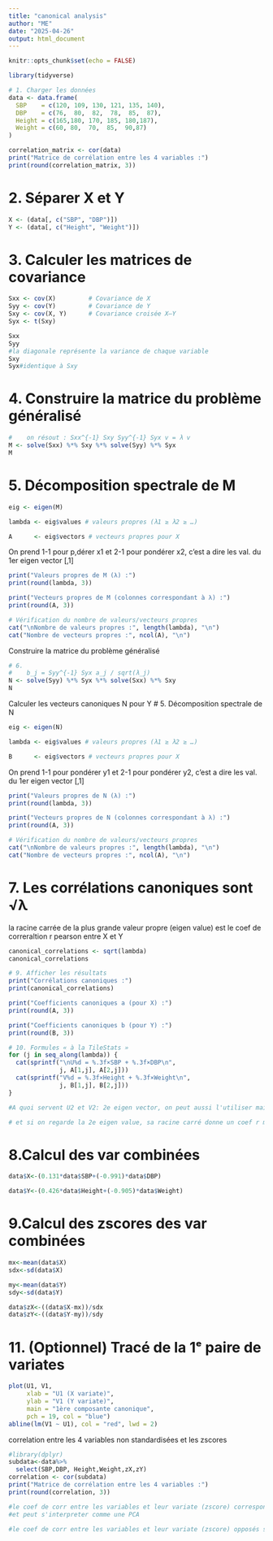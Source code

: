 ---
title: "canonical analysis"
author: "ME"
date: "2025-04-26"
output: html_document
---

```{r setup, include=FALSE}
knitr::opts_chunk$set(echo = FALSE)
```

```{r}
library(tidyverse)
```


```{r}
# 1. Charger les données
data <- data.frame(
  SBP    = c(120, 109, 130, 121, 135, 140),
  DBP    = c(76,  80,  82,  78,  85,  87),
  Height = c(165,180, 170, 185, 180,187),
  Weight = c(60, 80,  70,  85,  90,87)
)
```

```{r}
correlation_matrix <- cor(data)
print("Matrice de corrélation entre les 4 variables :")
print(round(correlation_matrix, 3))
```


# 2. Séparer X et Y 
```{r}

X <- (data[, c("SBP", "DBP")])
Y <- (data[, c("Height", "Weight")])
```

# 3. Calculer les matrices de covariance
```{r}

Sxx <- cov(X)         # Covariance de X
Syy <- cov(Y)         # Covariance de Y
Sxy <- cov(X, Y)      # Covariance croisée X–Y
Syx <- t(Sxy)

Sxx
Syy
#la diagonale représente la variance de chaque variable
Sxy
Syx#identique à Sxy
```

# 4. Construire la matrice du problème généralisé
```{r}

#    on résout : Sxx^{-1} Sxy Syy^{-1} Syx v = λ v
M <- solve(Sxx) %*% Sxy %*% solve(Syy) %*% Syx
M
```

# 5. Décomposition spectrale de M
```{r}

eig <- eigen(M)

lambda <- eig$values # valeurs propres (λ1 ≥ λ2 ≥ …)

A      <- eig$vectors # vecteurs propres pour X
```

On prend 1-1 pour p,dérer x1 et 2-1 pour pondérer x2, c'est a dire les val. du 1er eigen vector [,1]

```{r}
print("Valeurs propres de M (λ) :")
print(round(lambda, 3))

print("Vecteurs propres de M (colonnes correspondant à λ) :")
print(round(A, 3))

# Vérification du nombre de valeurs/vecteurs propres
cat("\nNombre de valeurs propres :", length(lambda), "\n")
cat("Nombre de vecteurs propres :", ncol(A), "\n")

```

Construire la matrice du problème généralisé
```{r}
# 6. 
#    b_j = Syy^{-1} Syx a_j / sqrt(λ_j)
N <- solve(Syy) %*% Syx %*% solve(Sxx) %*% Sxy
N
```
Calculer les vecteurs canoniques N pour Y
# 5. Décomposition spectrale de N
```{r}

eig <- eigen(N)

lambda <- eig$values # valeurs propres (λ1 ≥ λ2 ≥ …)

B      <- eig$vectors # vecteurs propres pour X
```

On prend 1-1 pour pondérer y1 et 2-1 pour pondérer y2, c'est a dire les val. du 1er eigen vector [,1]

```{r}
print("Valeurs propres de N (λ) :")
print(round(lambda, 3))

print("Vecteurs propres de N (colonnes correspondant à λ) :")
print(round(A, 3))

# Vérification du nombre de valeurs/vecteurs propres
cat("\nNombre de valeurs propres :", length(lambda), "\n")
cat("Nombre de vecteurs propres :", ncol(A), "\n")

```

# 7. Les corrélations canoniques sont √λ
la racine carrée de la plus grande valeur propre (eigen value) est le coef de correraltion r pearson entre X et Y
```{r}
canonical_correlations <- sqrt(lambda)
canonical_correlations
```


```{r}
# 9. Afficher les résultats
print("Corrélations canoniques :")
print(canonical_correlations)

print("Coefficients canoniques a (pour X) :")
print(round(A, 3))

print("Coefficients canoniques b (pour Y) :")
print(round(B, 3))
```


```{r}
# 10. Formules « à la TileStats »
for (j in seq_along(lambda)) {
  cat(sprintf("\nU%d = %.3f×SBP + %.3f×DBP\n",
              j, A[1,j], A[2,j]))
  cat(sprintf("V%d = %.3f×Height + %.3f×Weight\n",
              j, B[1,j], B[2,j]))
}

#A quoi servent U2 et V2: 2e eigen vector, on peut aussi l'utiliser mais variance expliquée résiduelle

# et si on regarde la 2e eigen value, sa racine carré donne un coef r minime
```

# 8.Calcul des var combinées
```{r}

data$X<-(0.131*data$SBP+(-0.991)*data$DBP)

data$Y<-(0.426*data$Height+(-0.905)*data$Weight)
```

# 9.Calcul des zscores des var combinées
```{r}
mx<-mean(data$X)
sdx<-sd(data$X)

my<-mean(data$Y)
sdy<-sd(data$Y)

data$zX<-((data$X-mx))/sdx
data$zY<-((data$Y-my))/sdy
```

# 11. (Optionnel) Tracé de la 1ᵉ paire de variates
```{r}

plot(U1, V1,
     xlab = "U1 (X variate)",
     ylab = "V1 (Y variate)",
     main = "1ère composante canonique",
     pch = 19, col = "blue")
abline(lm(V1 ~ U1), col = "red", lwd = 2)

```

correlation entre les 4 variables non standardisées et les zscores
```{r}
#library(dplyr)
subdata<-data%>%
  select(SBP,DBP, Height,Weight,zX,zY)
correlation <- cor(subdata)
print("Matrice de corrélation entre les 4 variables :")
print(round(correlation, 3))

#le coef de corr entre les variables et leur variate (zscore) correspondant s'appelle canonical loadings
#et peut s'interpreter comme une PCA

#le coef de corr entre les variables et leur variate (zscore) opposés s'appelle canonical cross-loadings
```


